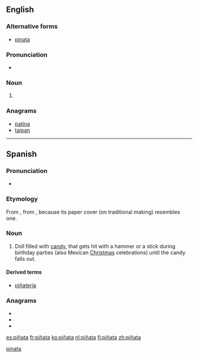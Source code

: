 {{also|pinata}}
==English==
{{wikipedia}}

===Alternative forms===
* [[pinata]]

===Pronunciation===
* {{IPA|/pɪnˈjɑːtə/|lang=en}}

===Noun===
{{en-noun}}

# {{alt form|pinata|lang=en}}

===Anagrams===
* [[patina#English|patina]]
* [[taipan#English|taipan]]

[[Category:English terms spelled with Ñ|pinata]]

----

==Spanish==
{{wikipedia|lang=es}}

===Pronunciation===
* {{IPA|/piˈɲata/|lang=es}}

===Etymology===
From {{m|es|piña}}, from {{etyl|la|es}} {{m|la|pinea||pinecone}}, because its paper cover (on traditional making) resembles one.

===Noun===
{{es-noun|f}}

# Doll filled with [[candy]], that gets hit with a hammer or a stick during birthday parties (also Mexican [[Christmas]] celebrations) until the candy falls out.

====Derived terms====
* [[piñatería]] {{g|f}}

===Anagrams===
* {{l|es|patina}}
* {{l|es|pitaña}}
* {{l|es|tapina}}

[[es:piñata]]
[[fr:piñata]]
[[ko:piñata]]
[[nl:piñata]]
[[fi:piñata]]
[[zh:piñata]]